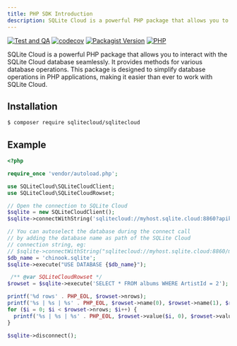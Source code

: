 ```yaml
---
title: PHP SDK Introduction
description: SQLite Cloud is a powerful PHP package that allows you to interact with the SQLite Cloud database seamlessly.
---
```


[![Test and QA][test-qa-img]][test-qa-url]
[![codecov][codecov-img]][codecov-url]
[![Packagist Version][packagist-version-img]][packagist-url]
[![PHP][php-img]][packagist-url]

SQLite Cloud is a powerful PHP package that allows you to interact with the SQLite Cloud database seamlessly. It provides methods for various database operations. 
This package is designed to simplify database operations in PHP applications, making it easier than ever to work with SQLite Cloud.

## Installation

```bash
$ composer require sqlitecloud/sqlitecloud
```

## Example

```php
<?php

require_once 'vendor/autoload.php';

use SQLiteCloud\SQLiteCloudClient;
use SQLiteCloud\SQLiteCloudRowset;

// Open the connection to SQLite Cloud
$sqlite = new SQLiteCloudClient();
$sqlite->connectWithString('sqlitecloud://myhost.sqlite.cloud:8860?apikey=myapikey');

// You can autoselect the database during the connect call
// by adding the database name as path of the SQLite Cloud
// connection string, eg:
// $sqlite->connectWithString("sqlitecloud://myhost.sqlite.cloud:8860/mydatabase?apikey=myapikey");
$db_name = 'chinook.sqlite';
$sqlite->execute("USE DATABASE {$db_name}");

 /** @var SQLiteCloudRowset */
$rowset = $sqlite->execute('SELECT * FROM albums WHERE ArtistId = 2');

printf('%d rows' . PHP_EOL, $rowset->nrows);
printf('%s | %s | %s' . PHP_EOL, $rowset->name(0), $rowset->name(1), $rowset->name(2));
for ($i = 0; $i < $rowset->nrows; $i++) {
  printf('%s | %s | %s' . PHP_EOL, $rowset->value($i, 0), $rowset->value($i, 1), $rowset->value($i, 2));
}

$sqlite->disconnect();
```
[test-qa-img]: https://github.com/sqlitecloud/sqlitecloud-php/actions/workflows/deploy.yaml/badge.svg?branch=main
[test-qa-url]: https://github.com/sqlitecloud/sqlitecloud-php/actions/workflows/deploy.yaml
[codecov-img]: https://codecov.io/gh/sqlitecloud/sqlitecloud-php/graph/badge.svg?token=3FFHULGCOY
[codecov-url]: https://codecov.io/gh/sqlitecloud/sqlitecloud-php
[packagist-version-img]: https://img.shields.io/packagist/v/sqlitecloud/sqlitecloud
[packagist-url]: https://packagist.org/packages/sqlitecloud/sqlitecloud
[php-img]: https://img.shields.io/packagist/dependency-v/sqlitecloud/sqlitecloud/php
